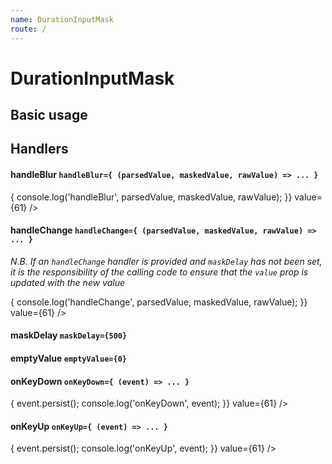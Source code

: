 ```yaml
---
name: DurationInputMask
route: /
---
```



# DurationInputMask

<Props of={DurationInputMask} />

## Basic usage

<Playground>
  <DurationInputMask value={61} />
</Playground>

## Handlers

#### handleBlur `handleBlur={ (parsedValue, maskedValue, rawValue) => ... }`

<Playground>
  <DurationInputMask
    handleBlur={(parsedValue, maskedValue, rawValue) => {
      console.log('handleBlur', parsedValue, maskedValue, rawValue);
    }}
    value={61}
  />
</Playground>

#### handleChange `handleChange={ (parsedValue, maskedValue, rawValue) => ... }`

_N.B. If an `handleChange` handler is provided and `maskDelay` has not been set,
it is the responsibility of the calling code to ensure that the `value`
prop is updated with the new value_

<Playground>
  <DurationInputMask
    handleChange={(parsedValue, maskedValue, rawValue) => {
      console.log('handleChange', parsedValue, maskedValue, rawValue);
    }}
    value={61}
  />
</Playground>

#### maskDelay `maskDelay={500}`

<Playground>
  <DurationInputMask maskDelay={500} value={61} />
</Playground>

#### emptyValue `emptyValue={0}`

<Playground>
  <DurationInputMask emptyValue={0} value={61} />
</Playground>

#### onKeyDown `onKeyDown={ (event) => ... }`

<Playground>
  <DurationInputMask
    onKeyDown={(event) => {
      event.persist();
      console.log('onKeyDown', event);
    }}
    value={61}
  />
</Playground>

#### onKeyUp `onKeyUp={ (event) => ... }`

<Playground>
  <DurationInputMask
    onKeyDown={(event) => {
      event.persist();
      console.log('onKeyUp', event);
    }}
    value={61}
  />
</Playground>
